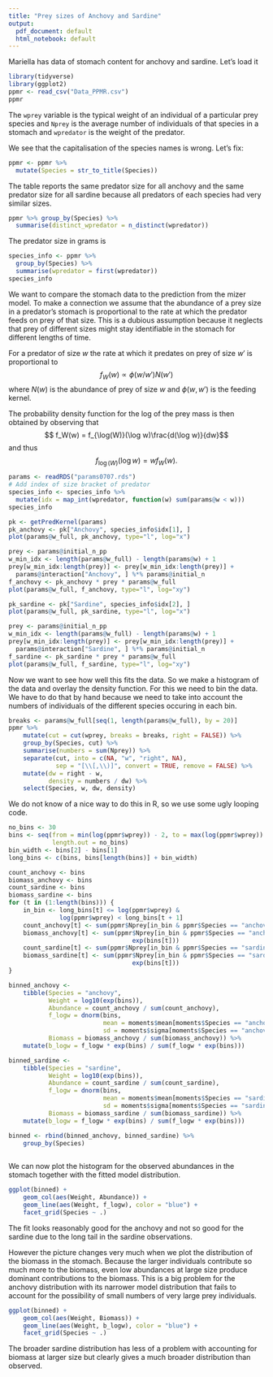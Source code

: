 ```yaml
---
title: "Prey sizes of Anchovy and Sardine"
output:
  pdf_document: default
  html_notebook: default
---
```


Mariella has data of stomach content for anchovy and sardine.
Let's load it

```r
library(tidyverse)
library(ggplot2)
ppmr <- read_csv("Data_PPMR.csv")
ppmr
```

The `wprey` variable is the typical weight of an individual of
a particular prey species and `Nprey` is the average number of individuals
of that species in a stomach and `wpredator` is the weight of the predator.

We see that the capitalisation of the species names is wrong. Let's fix:
```r
ppmr <- ppmr %>% 
  mutate(Species = str_to_title(Species))
```

The table reports the same predator size for all anchovy and 
the same predator size for all sardine because all predators of 
each species had very similar sizes.
```r
ppmr %>% group_by(Species) %>% 
  summarise(distinct_wpredator = n_distinct(wpredator))
```

The predator size in grams is
```r
species_info <- ppmr %>% 
  group_by(Species) %>% 
  summarise(wpredator = first(wpredator))
species_info
```

We want to compare the stomach data to the prediction from the mizer model.
To make a connection we 
assume that the abundance of a prey size in a predator's stomach
is proportional to the rate at which the predator feeds on prey of 
that size. This is a dubious assumption because it neglects that
prey of different sizes might stay identifiable in the stomach for
different lengths of time.

For a predator of size $w$ the rate at which it predates on
prey of size $w'$ is proportional to
$$f_W(w)\propto \phi(w/ w')N(w')$$
where $N(w)$ is the abundance of prey of size $w$ and 
$\phi(w,w')$ is the feeding kernel.

The probability density function
for the log of the prey mass is then obtained by observing that
$$ f_W(w) = f_{\log(W)}(\log w)\frac{d(\log w)}{dw}$$
and thus 
$$f_{\log(W)}(\log w) = w f_W(w).$$
```r
params <- readRDS("params0707.rds")
# Add index of size bracket of predator
species_info <- species_info %>% 
  mutate(idx = map_int(wpredator, function(w) sum(params@w < w)))
species_info
```
```r
pk <- getPredKernel(params)
pk_anchovy <- pk["Anchovy", species_info$idx[1], ]
plot(params@w_full, pk_anchovy, type="l", log="x")
```


```r
prey <- params@initial_n_pp
w_min_idx <- length(params@w_full) - length(params@w) + 1
prey[w_min_idx:length(prey)] <- prey[w_min_idx:length(prey)] +
  params@interaction["Anchovy", ] %*% params@initial_n
f_anchovy <- pk_anchovy * prey * params@w_full
plot(params@w_full, f_anchovy, type="l", log="xy")
```
```r
pk_sardine <- pk["Sardine", species_info$idx[2], ]
plot(params@w_full, pk_sardine, type="l", log="x")
```


```r
prey <- params@initial_n_pp
w_min_idx <- length(params@w_full) - length(params@w) + 1
prey[w_min_idx:length(prey)] <- prey[w_min_idx:length(prey)] +
  params@interaction["Sardine", ] %*% params@initial_n
f_sardine <- pk_sardine * prey * params@w_full
plot(params@w_full, f_sardine, type="l", log="xy")
```


Now we want to see how well this fits the data. So we make a histogram of
the data and overlay the density function. For this we need to bin the data.
We have to do that by hand because we need to take into account the numbers
of individuals of the different species occuring in each bin. 
```r
breaks <- params@w_full[seq(1, length(params@w_full), by = 20)]
ppmr %>% 
    mutate(cut = cut(wprey, breaks = breaks, right = FALSE)) %>% 
    group_by(Species, cut) %>% 
    summarise(numbers = sum(Nprey)) %>% 
    separate(cut, into = c(NA, "w", "right", NA), 
             sep = "[\\[,\\)]", convert = TRUE, remove = FALSE) %>% 
    mutate(dw = right - w,
           density = numbers / dw) %>% 
    select(Species, w, dw, density)
```

We do not know
of a nice way to do this in R, so we use some ugly looping code.
```r
no_bins <- 30
bins <- seq(from = min(log(ppmr$wprey)) - 2, to = max(log(ppmr$wprey)) + 2,
            length.out = no_bins)
bin_width <- bins[2] - bins[1]
long_bins <- c(bins, bins[length(bins)] + bin_width)

count_anchovy <- bins
biomass_anchovy <- bins
count_sardine <- bins
biomass_sardine <- bins
for (t in (1:length(bins))) {
    in_bin <- long_bins[t] <= log(ppmr$wprey) & 
              log(ppmr$wprey) < long_bins[t + 1]
    count_anchovy[t] <- sum(ppmr$Nprey[in_bin & ppmr$Species == "anchovy"])
    biomass_anchovy[t] <- sum(ppmr$Nprey[in_bin & ppmr$Species == "anchovy"] *
                                  exp(bins[t]))
    count_sardine[t] <- sum(ppmr$Nprey[in_bin & ppmr$Species == "sardine"])
    biomass_sardine[t] <- sum(ppmr$Nprey[in_bin & ppmr$Species == "sardine"] *
                                  exp(bins[t]))
}

binned_anchovy <- 
    tibble(Species = "anchovy",
           Weight = log10(exp(bins)),
           Abundance = count_anchovy / sum(count_anchovy),
           f_logw = dnorm(bins, 
                          mean = moments$mean[moments$Species == "anchovy"],
                          sd = moments$sigma[moments$Species == "anchovy"]),
           Biomass = biomass_anchovy / sum(biomass_anchovy)) %>%
    mutate(b_logw = f_logw * exp(bins) / sum(f_logw * exp(bins)))

binned_sardine <- 
    tibble(Species = "sardine",
           Weight = log10(exp(bins)),
           Abundance = count_sardine / sum(count_sardine),
           f_logw = dnorm(bins, 
                          mean = moments$mean[moments$Species == "sardine"],
                          sd = moments$sigma[moments$Species == "sardine"]),
           Biomass = biomass_sardine / sum(biomass_sardine)) %>%
    mutate(b_logw = f_logw * exp(bins) / sum(f_logw * exp(bins)))

binned <- rbind(binned_anchovy, binned_sardine) %>%
    group_by(Species)
                
```

We can now plot the histogram for the observed abundances in the stomach 
together with the fitted model distribution.
```r

ggplot(binned) +
    geom_col(aes(Weight, Abundance)) +
    geom_line(aes(Weight, f_logw), color = "blue") +
    facet_grid(Species ~ .)
```
The fit looks reasonably good for the anchovy and not so good for the sardine
due to the long tail in the sardine observations.

However the picture changes very much when we plot the distribution of the
biomass in the stomach. Because the larger individuals contribute so much
more to the biomass, even low abundances at large size produce dominant
contributions to the biomass. This is a big problem for the anchovy
distribution with its narrower model distribution that fails to account 
for the possibility of small numbers of very large prey individuals.
```r
ggplot(binned) +
    geom_col(aes(Weight, Biomass)) +
    geom_line(aes(Weight, b_logw), color = "blue") +
    facet_grid(Species ~ .)
```
The broader sardine distribution has less of a problem with accounting for 
biomass at larger size but clearly gives a much broader distribution than
observed.
